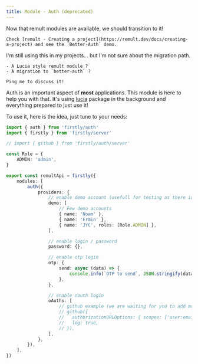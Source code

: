 ```yaml
---
title: Module - Auth (deprecated)
---
```



<Aside type="caution">
		Now that remult modules are available, we should transition to it!

    Check [remult - Creating a project](https://remult.dev/docs/creating-a-project) and see the `Better-Auth` demo.

</Aside>

<Aside type="note">
	I'm still using this in my projects... but I'm not sure about the migration path. 
	
	- A Lucia style remult module ?
	- A migration to `better-auth` ?

    Ping me to discuss it!

</Aside>

Auth is an important aspect of **most** applications. This module is here to help you with that.
It's using [lucia](https://lucia-auth.com/) package in the background and everything prepared to
just use it!

To use it, here is the idea, just tune to your needs:

```ts
import { auth } from 'firstly/auth'
import { firstly } from 'firstly/server'

// import { github } from 'firstly/auth/server'

const Role = {
	ADMIN: 'admin',
}

export const remultApi = firstly({
	modules: [
		auth({
			providers: {
				// enable demo account (usefull for testing as there is no password!)
				demo: [
					// Few demo accounts
					{ name: 'Noam' },
					{ name: 'Ermin' },
					{ name: 'JYC', roles: [Role.ADMIN] },
				],

				// enable login / password
				password: {},

				// enable otp login
				otp: {
					send: async (data) => {
						console.info(`OTP to send`, JSON.stringify(data, null, 2))
					},
				},

				// enable oauth login
				oAuths: [
					// github example (we are waiting for you to add more providers / examples!)
					// github({
					//   authorizationURLOptions: { scopes: ['user:email'] },
					//   log: true,
					// }),
				],
			},
		}),
	],
})
```
